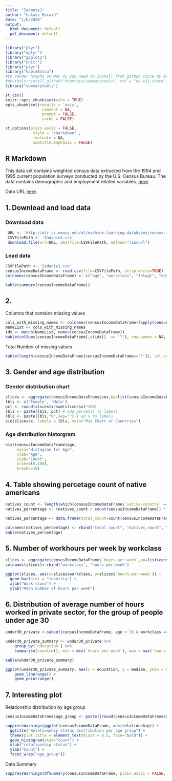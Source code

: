 ```yaml
---
title: "Zadanie1"
author: "Łukasz Berwid"
date: "1/6/2020"
output:
  html_document: default
  pdf_document: default
---
```



```r
library("plyr")
library("dplyr")
library("ggplot2")
library("knitr")
library("plyr")
library("kableExtra")
#to render hraphs on Mac OS you need to install from github since my mac doesnt support x11
#devtools::intall_github("dcomtois/summarytools", ref = "no-x11-check")
library("summarytools")
```

```r
st_css()   
knitr::opts_chunk$set(echo = TRUE)
opts_chunk$set(results = 'asis',     
                comment = NA, 
                prompt = FALSE, 
                cache = FALSE)

st_options(plain.ascii = FALSE,      
            style = "rmarkdown" ,       
            footnote = NA,            
            subtitle.emphasis = FALSE) 
```
## R Markdown

This data set contains weighted census data extracted from the 1994 and 1995 current population surveys conducted by the U.S. Census Bureau. The data contains demographic and employment related variables. [here](http://mlr.cs.umass.edu/ml/machine-learning-databases/census-income-mld/census-income.data.html).

Data URL [here](http://mlr.cs.umass.edu/ml/machine-learning-databases/census-income/census-income.data).

## 1. Download and load data

### Download data
```r
 URL <- 'http://mlr.cs.umass.edu/ml/machine-learning-databases/census-income/census-income.data'
 CSVFilePath <- 'Zadanie1.csv'
 download.file(url=URL, destfile=CSVFilePath, method="libcurl")
```

### Load data
``` r
CSVFilePath <- 'Zadanie1.csv'
censusIncomeDataFrame <- read.csv(file=CSVFilePath, strip.white=TRUE)
colnames(censusIncomeDataFrame) <- c("age", "workclass", "fnlwgt", "education", "education-num", "marital-status", "occupation", "relationship", "race", "sex", "capital-gain", "capital-loss", "hours-per-week", "native-country", "class")

kable(summary(censusIncomeDataFrame))
```

## 2.
Columns that contains missing values
``` r
cols_with_missing_names <- colnames(censusIncomeDataFrame)[apply(censusIncomeDataFrame, MARGIN = 2, function(a) any(a=='?'))]
NameList <- cols_with_missing_names
idx <- match(NameList, names(censusIncomeDataFrame))
kable(colSums(censusIncomeDataFrame[,c(idx)]  == '?'), row.names = NA, col.names = 'missing count')
```

Total Number of missing values
``` r
kable(length(censusIncomeDataFrame[censusIncomeDataFrame=='?']), col.names = 'missing count')
```

## 3. Gender and age distribution

### Gender distribution chart
``` r
slices <- aggregate(censusIncomeDataFrame$sex,by=list(censusIncomeDataFrame$sex),FUN=length)
lbls <- c('Female', 'Male')
pct <- round(slices$x/sum(slices$x)*100)
lbls <- paste(lbls, pct) # add percents to labels
lbls <- paste(lbls,"%",sep="") # ad % to labels
pie(slices$x, labels = lbls, main="Pie Chart of Countries")
```

### Age distribution historgram
``` r
hist(censusIncomeDataFrame$age, 
     main="Histogram for Age", 
     xlab="Age", 
     ylab="Count",
     xlim=c(0,100),
     breaks=10)
```

## 4. Table showing percetage count of native americans

``` r
natives_count <- length(which(censusIncomeDataFrame$`native-country` == "United-States")) + length(which(censusIncomeDataFrame$`native-country` == "OutlyingUS(Guam-USVI-etc)"))
natives_percentage <- (natives_count / count(censusIncomeDataFrame)) * 100

natives_percentage <- data.frame(total_count=count(censusIncomeDataFrame), natives_count=natives_count, natives_percentage=round(natives_percentage,2))

colnames(natives_percentage) <- rbind("total_count", "natives_count", "natives_percentage")
kable(natives_percentage)
```

## 5. Number of workhours per week by workclass

``` r
slices <- aggregate(censusIncomeDataFrame$`hours-per-week`,by=list(censusIncomeDataFrame$workclass),FUN=mean)
colnames(slices)<-rbind("workclass", "hours-per-week")

ggplot(slices, aes(x=slices$workclass, y=slices$`hours-per-week`)) + 
  geom_bar(stat = "identity") +
  xlab("Work class") +
  ylab("Mean number of hours per week") 
```


## 6. Distribution of average number of hours worked in private sector, for the group of people under age 30

``` r
under30_private <-subset(censusIncomeDataFrame, age < 30 & workclass == 'Private')

under30_private_summary <- under30_private %>% 
    group_by(`education`) %>% 
    summarise(count=n(), min = min(`hours-per-week`), max = max(`hours-per-week`), median = median(`hours-per-week`))

kable(under30_private_summary)

ggplot(under30_private_summary, aes(x = education, y = median, ymin = min, ymax = max)) + 
    geom_linerange() + 
    geom_pointrange()
```


## 7. Interesting plot

Relationship distribution by age group

``` r
censusIncomeDataFrame$age_group <- paste((round(censusIncomeDataFrame$age, -1)),  "-",  (round(censusIncomeDataFrame$age, -1) + 10))

suppressWarnings(ggplot(censusIncomeDataFrame, aes(relationship)) +
  ggtitle("Relationship status distribution per age group") +
  theme(plot.title = element_text(hjust = 0.5, face="bold")) +
  geom_histogram(stat="count") +
  xlab("relationship status") +
  ylab("Count") +
  facet_wrap("age_group"))
```

Data Summary

``` r
suppressWarnings(dfSummary(censusIncomeDataFrame, plain.ascii = FALSE, style = "grid", graph.magnif = 0.75, valid.col = FALSE))
```
